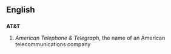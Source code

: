 ==English==
{{wikipedia}}
==={{initialism}}===
'''AT&T'''

#''American Telephone & Telegraph'', the name of an American telecommunications company